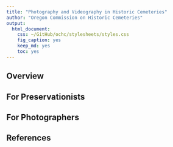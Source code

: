 ```yaml
---
title: "Photography and Videography in Historic Cemeteries"
author: "Oregon Commission on Historic Cemeteries"
output:
  html_document:
    css: ~/GitHub/ochc/stylesheets/styles.css
    fig_caption: yes
    keep_md: yes
    toc: yes
---
```


## Overview

## For Preservationists

## For Photographers

## References

